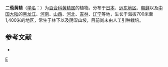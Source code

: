 {{Speciesbox 
| genus = Polygonatum
| species = involucratum
| authority = (Franch. et Sav.) Maxim.， 1883
| image =Polygonatum involucratum 4.JPG
}}
'''二苞黄精'''（[[学名|学名]]：{{lang|la|''Polygonatum involucratum''}}）为[[百合科|百合科]][[黄精属|黄精属]]的植物。分布于[[日本|日本]]、[[远东地区|远东地区]]、[[朝鲜|朝鲜]]以及[[中国大陆|中国大陆]]的[[黑龙江|黑龙江]]、[[河南|河南]]、[[山西|山西]]、[[河北|河北]]、[[吉林|吉林]]、[[辽宁|辽宁]]等地，生长于海拔700米至1,400米的地区，常生于林下以及阴湿山坡，目前尚未由人工引种栽培。

== 参考文献 ==
<div class="references-small">
* {{cite web| url =http://www.bioinfo.cn/db05/KmzwSpecies.php?action=view&id=5580| title =二苞黄精| work =《中国高等植物数据库全库》| publisher =中国科学院微生物研究所| author =昆明植物研究所| accessdate =2009-02-24| deadurl =yes| archiveurl =https://web.archive.org/web/20160305054041/http://www.bioinfo.cn/db05/KmzwSpecies.php?action=view&id=5580| archivedate =2016-03-05}}
</div>
{{Taxonbar|from=Q4247428}}

[[Category:黄精属|E]]


{{植物小作品}}